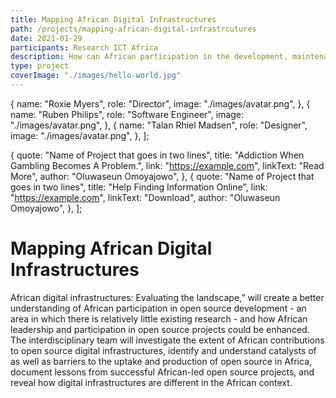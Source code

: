 ```yaml
---
title: Mapping African Digital Infrastructures
path: /projects/mapping-african-digital-infrastrcutures
date: 2021-01-29
participants: Research ICT Africa
description: How can African participation in the development, maintenance and application of the global open source digital infrastructure be enhanced?
type: project
coverImage: "./images/hello-world.jpg"
---
```


  {
    name: "Roxie Myers",
    role: "Director",
    image: "./images/avatar.png",
  },
  {
    name: "Ruben Philips",
    role: "Software Engineer",
    image: "./images/avatar.png",
  },
  {
    name: "Talan Rhiel Madsen",
    role: "Designer",
    image: "./images/avatar.png",
  },
];

  {
    quote: "Name of Project that goes in two lines",
    title: "Addiction When Gambling Becomes A Problem.",
    link: "https://example.com",
    linkText: "Read More",
    author: "Oluwaseun Omoyajowo",
  },
  {
    quote: "Name of Project that goes in two lines",
    title: "Help Finding Information Online",
    link: "https://example.com",
    linkText: "Download",
    author: "Oluwaseun Omoyajowo",
  },
];

# Mapping African Digital Infrastructures

African digital infrastructures: Evaluating the landscape,” will create a better understanding of African participation in open source development - an area in which there is relatively little existing research - and how African leadership and participation in open source projects could be enhanced. The interdisciplinary team will investigate the extent of African contributions to open source digital infrastructures, identify and understand catalysts of as well as barriers to the uptake and production of open source in Africa, document lessons from successful African-led open source projects, and reveal how digital infrastructures are different in the African context.
